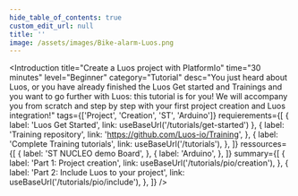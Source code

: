 ```yaml
---
hide_table_of_contents: true
custom_edit_url: null
title: ''
image: /assets/images/Bike-alarm-Luos.png
---
```



<Introduction
  title="Create a Luos project with PlatformIo"
  time="30 minutes"
  level="Beginner"
  category="Tutorial"
  desc="You just heard about Luos, or you have already finished the Luos Get started and Trainings and you want to go further with Luos: this tutorial is for you! We will accompany you from scratch and step by step with your first project creation and Luos integration!"
  tags={['Project', 'Creation', 'ST', 'Arduino']}
  requierements={[
    { label: 'Luos Get Started', link: useBaseUrl('/tutorials/get-started') },
    {
      label: 'Training repository',
      link: 'https://github.com/Luos-io/Training',
    },
    {
      label: 'Complete Training tutorials',
      link: useBaseUrl('/tutorials'),
    },
  ]}
  ressources={[
    {
      label: 'ST NUCLEO demo Board',
    },
    {
      label: 'Arduino',
    },
  ]}
  summary={[
    {
      label: 'Part 1: Project creation',
      link: useBaseUrl('/tutorials/pio/creation'),
    },
    {
      label: 'Part 2: Include Luos to your project',
      link: useBaseUrl('/tutorials/pio/include'),
    },
  ]}
/>
